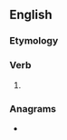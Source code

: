 ==English==

===Etymology===
{{suffix|en|rail|eth}}

===Verb===
{{head|en|verb form}}

# {{en-archaic third-person singular of|rail}}

===Anagrams===
* {{anagrams|en|a=aehilrt|lathier}}
